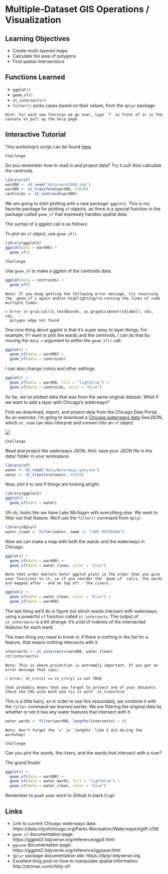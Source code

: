 # Multiple-Dataset GIS Operations / Visualization

## Learning Objectives

- Create multi-layered maps
- Calculate the area of polygons 
- Find spatial intersections

## Functions Learned

- `ggplot()`
- `geom_sf()`
- `st_intersects()`
- `filter()`: picks cases based on their values, from the `dplyr` package.

```block
Hint: For each new function we go over, type `?` in front of it in the console to pull up the help page.
```

## Interactive Tutorial

This workshop's script can be found [here](https://github.com/spatialanalysis/workshop-scripts/blob/master/R/03-gis-2.R).

```block
Challenge
```
Do you remember how to read in and project data? Try it out! Also calculate the centroids.


```r
library(sf)
ward98 <- st_read("data/ward1998.shp")
ward98 <- st_transform(ward98, 32616)
centroids <- st_centroid(ward98)
```

We are going to start plotting with a new package: `ggplot2`. This is my favorite package for plotting `sf` objects, as there is a special function in the package called `geom_sf` that expressly handles spatial data.

The syntax of a ggplot call is as follows:
![]()

To plot an `sf` object, use `geom_sf()`.
```r
library(ggplot2)
ggplot(data = ward98) +
  geom_sf()
```

```block
Challenge
```
Use `geom_sf` to make a ggplot of the centroids data.


```r
ggplot(data = centroids) +
  geom_sf()
```

```block
Note: If you keep getting the following error message, try reversing the `geom_sf`s again and/or highlighting/re-running the lines of code multiple times.

> Error in grid.Call(C_textBounds, as.graphicsAnnot(x$label), x$x, x$y,  : 
  polygon edge not found
```

One nice thing about ggplot is that it's super easy to layer things. For example, if I want to plot the wards and the centroids, I can do that by moving the `data =` argument to within the `geom_sf()` call.
```r
ggplot() +
  geom_sf(data = ward98) +
  geom_sf(data = centroids)
```

I can also change colors and other settings.
```r
ggplot() +
  geom_sf(data = ward98, fill = "lightblue") +
  geom_sf(data = centroids, color = "blue")
```

So far, we've plotted data that was from the same original dataset. What if we want to add a layer with Chicago's waterways?

First we download, import, and project data from the Chicago Data Portal. As an exercise, I'm going to download a [Chicago waterways data](https://data.cityofchicago.org/Parks-Recreation/Waterways/eg9f-z3t6) GeoJSON, which `st_read` can also interpret and convert into an `sf` object.

![](figs/waterways-data.png)

```block
Challenge
```
Read and project the waterways JSON. Hint: save your JSON file in the data/ folder in your workspace.

```r
library(sf)
water <- st_read("data/Waterways.geojson")
water <- st_transform(water, 32616)
```

Now, plot it to see if things are looking alright.
```r
library(ggplot2)
ggplot() +
  geom_sf(data = water)
```

Uh oh, looks like we have Lake Michigan with everything else. We want to filter out that feature. We'll use the `filter()` command from `dplyr`.
```r
library(dplyr)
water_clean <- filter(water, name != "LAKE MICHIGAN")
```

Now we can make a map with both the wards and the waterways in Chicago.
```r
ggplot() +
  geom_sf(data = ward98) +
  geom_sf(data = water_clean, color = "blue")
```

```block
Note that order matters here! ggplot plots in the order that you give your functions to it, so if you reorder the `geom_sf` calls, the wards are mapped after - and on top of! - the rivers.
```

```r
ggplot() +
  geom_sf(data = water_clean, color = "blue") +
  geom_sf(data = ward98)
```

The last thing we'll do is figure out which wards intersect with waterways, using a powerful `sf` function called `st_intersects`. The output of `st_intersects` is a bit strange: it's a list of indexes of the intersected features for each ward. 

The main thing you need to know is: if there is nothing in the list for a feature, that means nothing intersects with it.
```r
intersects <- st_intersects(ward98, water_clean)
str(intersects)
```

```block

Note: This is where projection is extremely important. If you get an error message that says:

> Error: st_crs(x) == st_crs(y) is not TRUE

that probably means that you forgot to project one of your datasets. Check the CRS with both and fix it with `st_transform`.
```

This is a little hairy, so in order to use this reasonably, we combine it with the `filter` command we learned earlier. We are filtering the original data by whether or not it has any water features that intersect with it.

```r
water_wards <- filter(ward98, lengths(intersects) > 0)
```

```block
Note: Don't forget the `s` in `lengths` like I did during the workshop!
```

```block
Challenge
```
Can you plot the wards, the rivers, and the wards that intersect with a river?

The grand finale!
```r
ggplot() +
  geom_sf(data = ward98) +
  geom_sf(data = water_wards, fill = "lightblue") +
  geom_sf(data = water_clean, color = "blue")
```

Remember to push your work to Github to back it up!

## Links
- Link to current Chicago waterways data: https://data.cityofchicago.org/Parks-Recreation/Waterways/eg9f-z3t6
- `geom_sf` documentation page: https://ggplot2.tidyverse.org/reference/ggsf.html
- `ggsave` documentation page:
https://ggplot2.tidyverse.org/reference/ggsave.html
- `dplyr` package documentation site:
https://dplyr.tidyverse.org
- Excellent blog post on how to manipulate spatial information: http://strimas.com/r/tidy-sf/